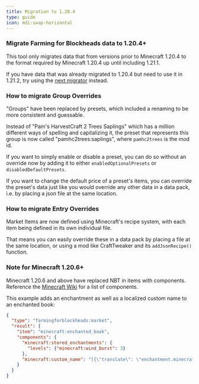 ```yaml
---
title: Migration to 1.20.4
type: guide
icon: mdi:swap-horizontal
---
```




### Migrate Farming for Blockheads data to 1.20.4+

<NoteBox title="Trying to migrate to 1.21.2?">
This tool only migrates data that from versions prior to Minecraft 1.20.4 to the format required by Minecraft 1.20.4 up until including 1.21.1.

If you have data that was already migrated to 1.20.4 but need to use it in 1.21.2, try using the [next migrator](../migration-to-1.21.2) instead.
</NoteBox>

<FarmingForBlockheadsMigrateToOneTwentyFour client:load />

### How to migrate Group Overrides

"Groups" have been replaced by presets, which included a renaming to be more consistent and guessable.

Instead of "Pam's HarvestCraft 2 Trees Saplings" which has a million different ways of spelling and capitalizing it, the preset that represents this group is now called "pamhc2trees:saplings", where `pamhc2trees` is the mod id.

If you want to simply enable or disable a preset, you can do so without an override now by adding it to either `enabledOptionalPresets` or `disabledDefaultPresets`.

If you want to change the default price of a preset's items, you can override the preset's data just like you would override any other data in a data pack, i.e. by placing a json file at the same location.

### How to migrate Entry Overrides

Market Items are now defined using Minecraft's recipe system, with each item being defined in its own individual file.

That means you can easily override these in a data pack by placing a file at the same location, or using a mod like CraftTweaker and its `addJsonRecipe()` function.

### Note for Minecraft 1.20.6+

Minecraft 1.20.6 and above have replaced NBT in items with components. Reference the [Minecraft Wiki](https://minecraft.wiki/w/Data_component_format) for a list of components.

This example adds an enchantment as well as a localized custom name to an enchanted book:

```json
{
  "type": "farmingforblockheads:market",
  "result": {
    "item": "minecraft:enchanted_book",
    "components": {
      "minecraft:stored_enchantments": {
        "levels": {"minecraft:wind_burst": 3}
      },
      "minecraft:custom_name": "[{\"translate\": \"enchantment.minecraft.wind_burst\"}, {\"text\": \" 3\"}]"
    }
  }
}
```